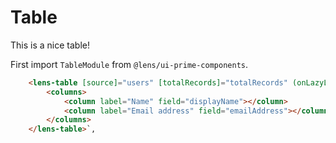 
<Meta 
    title={meta.title}
    component={meta.component}
    decorators={meta.decorators}
    argTypes={meta.argTypes} />

# Table

This is a nice table!

<Story story={Default} />

First import `TableModule` from `@lens/ui-prime-components`.

```html
    <lens-table [source]="users" [totalRecords]="totalRecords" (onLazyLoad)="onLazyLoadData($event)" [loading]="isLoading">
        <columns>
            <column label="Name" field="displayName"></column>
            <column label="Email address" field="emailAddress"></column>
        </columns>
    </lens-table>`,
```